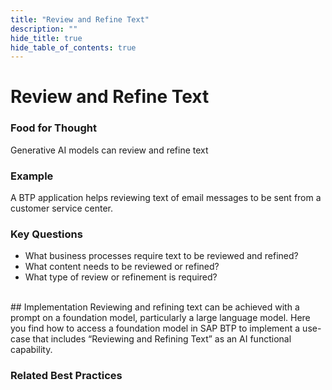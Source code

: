 ```yaml
---
title: "Review and Refine Text"
description: ""
hide_title: true
hide_table_of_contents: true
---
```



<PageViewTracker featureName="AI_CAPABILITY_REVIEW_AND_REFINE_TEXT" />

<div className="hero-header">
  <h1>Review and Refine Text</h1>
</div>

### Food for Thought

Generative AI models can review and refine text

### Example

A BTP application helps reviewing text of email messages to be sent from a customer service center.

### Key Questions

- What business processes require text to be reviewed and refined?
- What content needs to be reviewed or refined?
- What type of review or refinement is required?

<br />

<div className="section-with-background blue">
  ## Implementation
  Reviewing and refining text can be achieved with a prompt on a foundation model, particularly a large language model. Here you find how to access a foundation model in SAP BTP to implement a use-case that includes “Reviewing and Refining Text” as an AI functional capability.

### Related Best Practices

<ul className="button-grid">
  <IconLinkButton href="/docs/technical-view/generative-ai/plain/" text="Plain (Foundational Model Access)" />
</ul>

</div>
